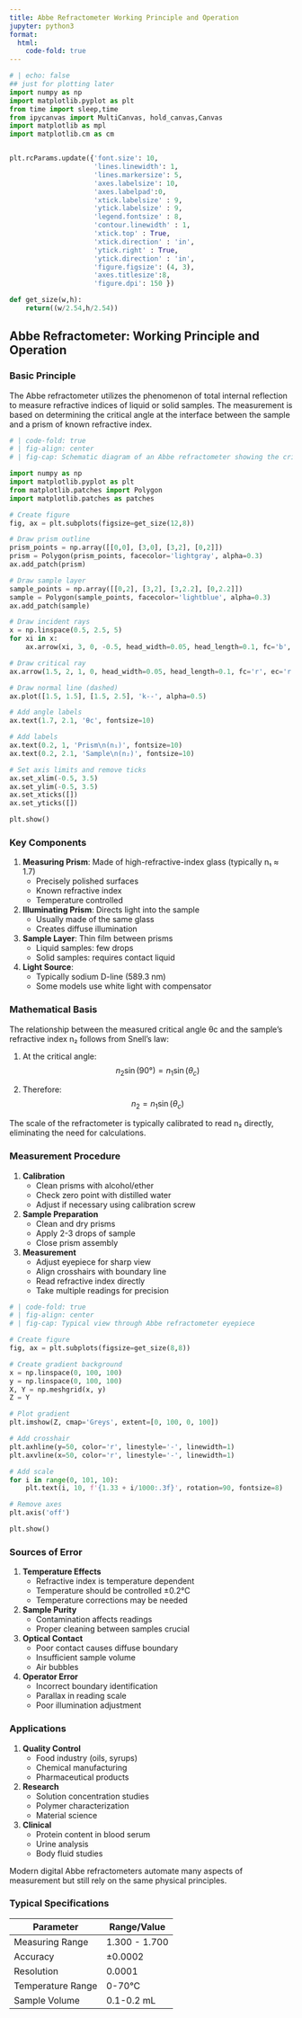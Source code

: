 ```yaml
---
title: Abbe Refractometer Working Principle and Operation
jupyter: python3
format:
  html:
    code-fold: true
---
```

```python
# | echo: false
## just for plotting later
import numpy as np
import matplotlib.pyplot as plt
from time import sleep,time
from ipycanvas import MultiCanvas, hold_canvas,Canvas
import matplotlib as mpl
import matplotlib.cm as cm


plt.rcParams.update({'font.size': 10,
                     'lines.linewidth': 1,
                     'lines.markersize': 5,
                     'axes.labelsize': 10,
                     'axes.labelpad':0,
                     'xtick.labelsize' : 9,
                     'ytick.labelsize' : 9,
                     'legend.fontsize' : 8,
                     'contour.linewidth' : 1,
                     'xtick.top' : True,
                     'xtick.direction' : 'in',
                     'ytick.right' : True,
                     'ytick.direction' : 'in',
                     'figure.figsize': (4, 3),
                     'axes.titlesize':8,
                     'figure.dpi': 150 })

def get_size(w,h):
    return((w/2.54,h/2.54))
```

## Abbe Refractometer: Working Principle and Operation

### Basic Principle

The Abbe refractometer utilizes the phenomenon of total internal reflection to measure refractive indices of liquid or solid samples. The measurement is based on determining the critical angle at the interface between the sample and a prism of known refractive index.

```python
# | code-fold: true
# | fig-align: center
# | fig-cap: Schematic diagram of an Abbe refractometer showing the critical angle principle.

import numpy as np
import matplotlib.pyplot as plt
from matplotlib.patches import Polygon
import matplotlib.patches as patches

# Create figure
fig, ax = plt.subplots(figsize=get_size(12,8))

# Draw prism outline
prism_points = np.array([[0,0], [3,0], [3,2], [0,2]])
prism = Polygon(prism_points, facecolor='lightgray', alpha=0.3)
ax.add_patch(prism)

# Draw sample layer
sample_points = np.array([[0,2], [3,2], [3,2.2], [0,2.2]])
sample = Polygon(sample_points, facecolor='lightblue', alpha=0.3)
ax.add_patch(sample)

# Draw incident rays
x = np.linspace(0.5, 2.5, 5)
for xi in x:
    ax.arrow(xi, 3, 0, -0.5, head_width=0.05, head_length=0.1, fc='b', ec='b')

# Draw critical ray
ax.arrow(1.5, 2, 1, 0, head_width=0.05, head_length=0.1, fc='r', ec='r')

# Draw normal line (dashed)
ax.plot([1.5, 1.5], [1.5, 2.5], 'k--', alpha=0.5)

# Add angle labels
ax.text(1.7, 2.1, 'θc', fontsize=10)

# Add labels
ax.text(0.2, 1, 'Prism\n(n₁)', fontsize=10)
ax.text(0.2, 2.1, 'Sample\n(n₂)', fontsize=10)

# Set axis limits and remove ticks
ax.set_xlim(-0.5, 3.5)
ax.set_ylim(-0.5, 3.5)
ax.set_xticks([])
ax.set_yticks([])

plt.show()
```

### Key Components

1. **Measuring Prism**: Made of high-refractive-index glass (typically n₁ ≈ 1.7)
   - Precisely polished surfaces
   - Known refractive index
   - Temperature controlled

2. **Illuminating Prism**: Directs light into the sample
   - Usually made of the same glass
   - Creates diffuse illumination

3. **Sample Layer**: Thin film between prisms
   - Liquid samples: few drops
   - Solid samples: requires contact liquid

4. **Light Source**:
   - Typically sodium D-line (589.3 nm)
   - Some models use white light with compensator

### Mathematical Basis

The relationship between the measured critical angle θc and the sample's refractive index n₂ follows from Snell's law:

1. At the critical angle:
   $$n_2\sin(90°) = n_1\sin(\theta_c)$$

2. Therefore:
   $$n_2 = n_1\sin(\theta_c)$$

::: {.callout-note}
The scale of the refractometer is typically calibrated to read n₂ directly, eliminating the need for calculations.
:::

### Measurement Procedure

1. **Calibration**
   - Clean prisms with alcohol/ether
   - Check zero point with distilled water
   - Adjust if necessary using calibration screw

2. **Sample Preparation**
   - Clean and dry prisms
   - Apply 2-3 drops of sample
   - Close prism assembly

3. **Measurement**
   - Adjust eyepiece for sharp view
   - Align crosshairs with boundary line
   - Read refractive index directly
   - Take multiple readings for precision

```python
# | code-fold: true
# | fig-align: center
# | fig-cap: Typical view through Abbe refractometer eyepiece

# Create figure
fig, ax = plt.subplots(figsize=get_size(8,8))

# Create gradient background
x = np.linspace(0, 100, 100)
y = np.linspace(0, 100, 100)
X, Y = np.meshgrid(x, y)
Z = Y

# Plot gradient
plt.imshow(Z, cmap='Greys', extent=[0, 100, 0, 100])

# Add crosshair
plt.axhline(y=50, color='r', linestyle='-', linewidth=1)
plt.axvline(x=50, color='r', linestyle='-', linewidth=1)

# Add scale
for i in range(0, 101, 10):
    plt.text(i, 10, f'{1.33 + i/1000:.3f}', rotation=90, fontsize=8)

# Remove axes
plt.axis('off')

plt.show()
```

### Sources of Error

1. **Temperature Effects**
   - Refractive index is temperature dependent
   - Temperature should be controlled ±0.2°C
   - Temperature corrections may be needed

2. **Sample Purity**
   - Contamination affects readings
   - Proper cleaning between samples crucial

3. **Optical Contact**
   - Poor contact causes diffuse boundary
   - Insufficient sample volume
   - Air bubbles

4. **Operator Error**
   - Incorrect boundary identification
   - Parallax in reading scale
   - Poor illumination adjustment

### Applications

1. **Quality Control**
   - Food industry (oils, syrups)
   - Chemical manufacturing
   - Pharmaceutical products

2. **Research**
   - Solution concentration studies
   - Polymer characterization
   - Material science

3. **Clinical**
   - Protein content in blood serum
   - Urine analysis
   - Body fluid studies

::: {.callout-important}
Modern digital Abbe refractometers automate many aspects of measurement but still rely on the same physical principles.
:::

### Typical Specifications

| Parameter | Range/Value |
|-----------|------------|
| Measuring Range | 1.300 - 1.700 |
| Accuracy | ±0.0002 |
| Resolution | 0.0001 |
| Temperature Range | 0-70°C |
| Sample Volume | 0.1-0.2 mL |
